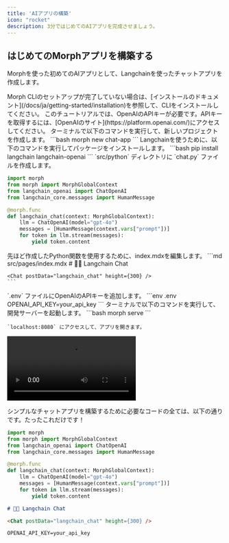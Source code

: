 ```yaml
---
title: 'AIアプリの構築'
icon: "rocket"
description: 3分ではじめてのAIアプリを完成させましょう。
---
```


## はじめてのMorphアプリを構築する

Morphを使った初めてのAIアプリとして、Langchainを使ったチャットアプリを作成します。

<Warning>
  Morph CLIのセットアップが完了していない場合は、[インストールのドキュメント](/docs/ja/getting-started/installation)を参照して、CLIをインストールしてください。
</Warning>

<Note>
  このチュートリアルでは、OpenAIのAPIキーが必要です。APIキーを取得するには、[OpenAIのサイト](https://platform.openai.com/)にアクセスしてください。
</Note>

<Steps>
  <Step title="プロジェクトの初期化">
    ターミナルで以下のコマンドを実行して、新しいプロジェクトを作成します。
    ```bash
    morph new chat-app
    ```
  </Step>
  <Step title="パッケージをインストールする">
    Langchainを使うために、以下のコマンドを実行してパッケージをインストールします。
    ```bash
    pip install langchain langchain-openai
    ```
  </Step>
  <Step title="chat.pyを作成する">
    `src/python` ディレクトリに `chat.py` ファイルを作成します。

```python src/python/chat.py
import morph
from morph import MorphGlobalContext
from langchain_openai import ChatOpenAI
from langchain_core.messages import HumanMessage

@morph.func
def langchain_chat(context: MorphGlobalContext):
    llm = ChatOpenAI(model="gpt-4o")
    messages = [HumanMessage(context.vars["prompt"])]
    for token in llm.stream(messages):
        yield token.content
```

  </Step>
  <Step title="index.mdxを編集する">
    先ほど作成したPython関数を使用するために、index.mdxを編集します。
    ```md src/pages/index.mdx
    # 🦜🔗 Langchain Chat

    <Chat postData="langchain_chat" height={300} />
    ```
  </Step>
  <Step title=".envにAPIキーを追加する">
    `.env` ファイルにOpenAIのAPIキーを追加します。
    ```env .env
    OPENAI_API_KEY=your_api_key
    ```
  </Step>
  <Step title="ローカルサーバーを起動する">
    ターミナルで以下のコマンドを実行して、開発サーバーを起動します。
    ```bash
    morph serve
    ```

    `localhost:8080` にアクセスして、アプリを開きます。
  </Step>
</Steps>

<Frame>
  <video
    controls
    className="w-full aspect-video"
    src="https://videos.ctfassets.net/9ncizv60xc5y/2iLVmcZEi4k42qycBRtKKi/1b8ec7ab402f0aaaaf6c07ab2cd37967/Tutorial_AI_App.mp4"
  ></video>
</Frame>


シンプルなチャットアプリを構築するために必要なコードの全ては、以下の通りです。たったこれだけです！


<CodeGroup>

```python src/python/chat.py
import morph
from morph import MorphGlobalContext
from langchain_openai import ChatOpenAI
from langchain_core.messages import HumanMessage

@morph.func
def langchain_chat(context: MorphGlobalContext):
    llm = ChatOpenAI(model="gpt-4o")
    messages = [HumanMessage(context.vars["prompt"])]
    for token in llm.stream(messages):
        yield token.content
```

```md src/pages/index.mdx
# 🦜🔗 Langchain Chat

<Chat postData="langchain_chat" height={300} />
```

```env .env
OPENAI_API_KEY=your_api_key
```

</CodeGroup>
